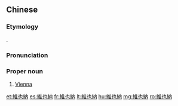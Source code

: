 {{also|维也纳}}
==Chinese==
{{zh-forms|s=维也纳|gloss=-}}

===Etymology===
{{bor|zh|en|Vienna}}.

===Pronunciation===
{{zh-pron
|m=Wéiyěnà
|c=wai4 jaa5 naap6
|mn=qz,xm,zz:Ûi-iá-la̍p/tw:Ûi-iā-la̍p
|cat=pn
}}

===Proper noun===
{{zh-proper noun}}

# [[Vienna]] {{gloss|capital city of Austria}}

{{zh-cat|Capital cities}}

[[et:維也納]]
[[es:維也納]]
[[fr:維也納]]
[[lt:維也納]]
[[hu:維也納]]
[[mg:維也納]]
[[ro:維也納]]